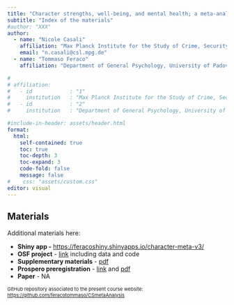 ```yaml
---
title: "Character strengths, well-being, and mental health; a meta-analysis"
subtitle: "Index of the materials"
#author: "XXX"
author: 
  - name: "Nicole Casali"
    affiliation: "Max Planck Institute for the Study of Crime, Security and Law, Freiburg, Germany"
    email: "n.casali@csl.mpg.de"
  - name: "Tommaso Feraco"
    affiliation: "Department of General Psychology, University of Padova, Italy"

#       
# affiliation:
#   - id            : "1"
#     institution   : "Max Planck Institute for the Study of Crime, Security and Law, Freiburg, Germany"
#   - id            : "2"
#     institution   : "Department of General Psychology, University of Padova, Italy"

#include-in-header: assets/header.html
format: 
  html:
    self-contained: true
    toc: true   
    toc-depth: 3 
    toc-expand: 3 
    code-fold: false 
    message: false
#    css: "assets/custom.css"
editor: visual
---
```


## Materials

Additional materials here:

-   **Shiny app -** <https://feracoshiny.shinyapps.io/character-meta-v3/>
-   **OSF project** - [link](https://osf.io/prjxb/?view_only=ac793325b8c94a97b604677f482dfe0e) including data and code
-   **Supplementary materials**  - [pdf](https://feracotommaso.github.io/CSmetaAnalysis/supplementary/SupplementaryResults.pdf)
-   **Prospero preregistration** - [link](https://www.crd.york.ac.uk/prospero/display_record.php?ID=CRD42023488089) and [pdf](https://feracotommaso.github.io/CSmetaAnalysis/PROSPERO_preregistration.pdf)
-   **Paper** - NA

::: {style="font-size:11px;"}
GitHub repository associated to the present course website: <https://github.com/feracotommaso/CSmetaAnalysis>
:::
